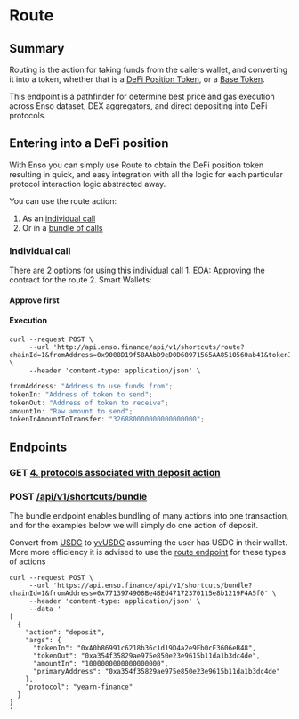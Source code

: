 # Route

## Summary

Routing is the action for taking funds from the callers wallet, and converting it into a token, whether that is a [DeFi Position Token](../tokens/defiTokens.mdx), or a [Base Token](../tokens/baseTokens.mdx).

This endpoint is a pathfinder for determine best price and gas execution across Enso dataset, DEX aggregators, and direct depositing into DeFi protocols.

## Entering into a DeFi position

With Enso you can simply use Route to obtain the DeFi position token resulting in quick, and easy integration with all the logic for each particular protocol interaction logic abstracted away.

You can use the route action:

1. As an [individual call](https://api.enso.finance/api#/shortcuts/RouterController_routeShortcutTransaction)
2. Or in a [bundle of calls](https://api.enso.finance/api#/shortcuts/BundleController_bundleShortcutTransaction)

### Individual call

There are 2 options for using this individual call 1. EOA: Approving the contract for the route 2. Smart Wallets:

#### Approve first

#### Execution

```
curl --request POST \
     --url 'http://api.enso.finance/api/v1/shortcuts/route?chainId=1&fromAddress=0x9008D19f58AAbD9eD0D60971565AA8510560ab41&tokenIn=0xc02aaa39b223fe8d0a0e5c4f27ead9083c756cc2&tokenOut=0x5c6Ee304399DBdB9C8Ef030aB642B10820DB8F56&amountIn=326880000000000000000&tokenInAmountToTransfer=326880000000000000000' \
     --header 'content-type: application/json' \
```

```javascript
fromAddress: "Address to use funds from";
tokenIn: "Address of token to send";
tokenOut: "Address of token to receive";
amountIn: "Raw amount to send";
tokenInAmountToTransfer: "326880000000000000000";
```

## Endpoints

### GET [4. protocols associated with deposit action]()

### POST [/api/v1/shortcuts/bundle](https://api.enso.finance/api#/shortcuts/BundleController_bundleShortcutTransaction)

The bundle endpoint enables bundling of many actions into one transaction, and for the examples below we will simply do one action of deposit.

Convert from [USDC](0xA0b86991c6218b36c1d19D4a2e9Eb0cE3606eB48) to [yvUSDC](0xa354f35829ae975e850e23e9615b11da1b3dc4de) assuming the user has USDC in their wallet. More more efficiency it is advised to use the [route endpoint](./route.md) for these types of actions

```
curl --request POST \
     --url 'https://api.enso.finance/api/v1/shortcuts/bundle?chainId=1&fromAddress=0x7713974908Be4BEd47172370115e8b1219F4A5f0' \
     --header 'content-type: application/json' \
     --data '
[
  {
    "action": "deposit",
    "args": {
      "tokenIn": "0xA0b86991c6218b36c1d19D4a2e9Eb0cE3606eB48",
      "tokenOut": "0xa354f35829ae975e850e23e9615b11da1b3dc4de",
      "amountIn": "1000000000000000000",
      "primaryAddress": "0xa354f35829ae975e850e23e9615b11da1b3dc4de"
    },
    "protocol": "yearn-finance"
  }
]
'
```
